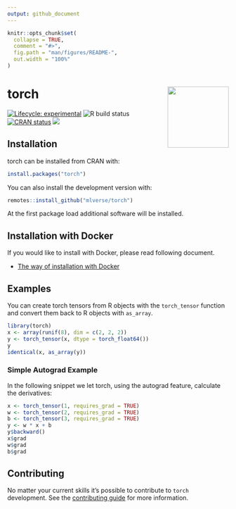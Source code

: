 ```yaml
---
output: github_document
---
```

 
<!-- README.md is generated from README.Rmd. Please edit that file -->

```r
knitr::opts_chunk$set(
  collapse = TRUE,
  comment = "#>",
  fig.path = "man/figures/README-",
  out.width = "100%"
)
```

# torch <a href='https://torch.mlverse.org'><img src='man/figures/torch.png' align="right" height="139" /></a>

[![Lifecycle: experimental](https://img.shields.io/badge/lifecycle-experimental-orange.svg)](https://www.tidyverse.org/lifecycle/#experimental)
![R build status](https://github.com/mlverse/torch/workflows/Test/badge.svg)
[![CRAN status](https://www.r-pkg.org/badges/version/torch)](https://CRAN.R-project.org/package=torch)
[![](https://cranlogs.r-pkg.org/badges/torch)](https://cran.r-project.org/package=torch)

## Installation

torch can be installed from CRAN with:

```r
install.packages("torch")
```

You can also install the development version with:

```r
remotes::install_github("mlverse/torch")
```

At the first package load additional software will be 
installed.

## Installation with Docker
If you would like to install with Docker, please read following document.

* [The way of installation with Docker](https://github.com/mlverse/torch/blob/master/docker/build_env_guide.md)

## Examples

You can create torch tensors from R objects with the `torch_tensor` function and convert them back to R objects with `as_array`.

```r
library(torch)
x <- array(runif(8), dim = c(2, 2, 2))
y <- torch_tensor(x, dtype = torch_float64())
y
identical(x, as_array(y))
```

### Simple Autograd Example

In the following snippet we let torch, using the autograd feature, calculate the derivatives:

```r
x <- torch_tensor(1, requires_grad = TRUE)
w <- torch_tensor(2, requires_grad = TRUE)
b <- torch_tensor(3, requires_grad = TRUE)
y <- w * x + b
y$backward()
x$grad
w$grad
b$grad
```

## Contributing

No matter your current skills it's possible to contribute to `torch` development.
See the [contributing guide](https://github.com/mlverse/torch/blob/master/.github/CONTRIBUTING.md) for more information.